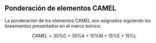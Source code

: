 ## Ponderación de elementos CAMEL

La ponderación de los elementos CAMEL son asignados siguiendo los lineamientos presentados en el marco teórico:

$$CAMEL = \text{30\%C + 30\%A + 10\%M + 15\%E + 15\%L}$$
